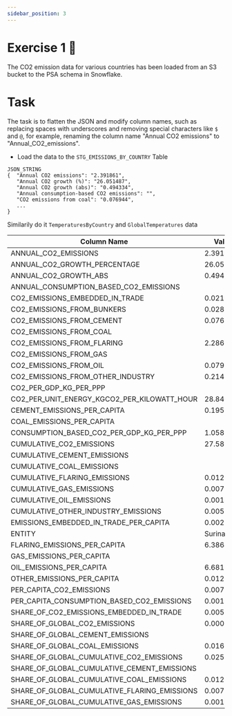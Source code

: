 ```yaml
---
sidebar_position: 3
---
```


# Exercise 1 📝

The CO2 emission data for various countries has been loaded from an S3 bucket to the PSA schema in Snowflake.

# Task 


The task is to flatten the JSON and modify column names, such as replacing spaces with underscores and removing special characters like `$` and `@`, for example, renaming the column name "Annual CO2 emissions" to "Annual_CO2_emissions".

- Load the data to the `STG_EMISSIONS_BY_COUNTRY` Table 

```
JSON_STRING
{  "Annual CO2 emissions": "2.391861",  
   "Annual CO2 growth (%)": "26.051487", 
   "Annual CO2 growth (abs)": "0.494334",   
   "Annual consumption-based CO2 emissions": "", 
   "CO2 emissions from coal": "0.076944",
   ... 
}
```

Similarily do it  `TemperaturesByCountry` and `GlobalTemperatures` data


| Column Name                                    | Value           |
| ---------------------------------------------- | --------------- |
| ANNUAL_CO2_EMISSIONS                            | 2.391861        |
| ANNUAL_CO2_GROWTH_PERCENTAGE                    | 26.051487       |
| ANNUAL_CO2_GROWTH_ABS                           | 0.494334        |
| ANNUAL_CONSUMPTION_BASED_CO2_EMISSIONS          |                 |
| CO2_EMISSIONS_EMBEDDED_IN_TRADE                 | 0.021984        |
| CO2_EMISSIONS_FROM_BUNKERS                      | 0.028581        |
| CO2_EMISSIONS_FROM_CEMENT                       | 0.076944        |
| CO2_EMISSIONS_FROM_COAL                         |                 |
| CO2_EMISSIONS_FROM_FLARING                      | 2.286336        |
| CO2_EMISSIONS_FROM_GAS                          |                 |
| CO2_EMISSIONS_FROM_OIL                          | 0.079835        |
| CO2_EMISSIONS_FROM_OTHER_INDUSTRY               | 0.214927        |
| CO2_PER_GDP_KG_PER_PPP                          |                 |
| CO2_PER_UNIT_ENERGY_KGCO2_PER_KILOWATT_HOUR     | 28.840519       |
| CEMENT_EMISSIONS_PER_CAPITA                     | 0.195367        |
| COAL_EMISSIONS_PER_CAPITA                       |                 |
| CONSUMPTION_BASED_CO2_PER_GDP_KG_PER_PPP         | 1.058808        |
| CUMULATIVE_CO2_EMISSIONS                        | 27.586344       |
| CUMULATIVE_CEMENT_EMISSIONS                     |                 |
| CUMULATIVE_COAL_EMISSIONS                       |                 |
| CUMULATIVE_FLARING_EMISSIONS                    | 0.012616        |
| CUMULATIVE_GAS_EMISSIONS                        | 0.007240        |
| CUMULATIVE_OIL_EMISSIONS                        | 0.001171        |
| CUMULATIVE_OTHER_INDUSTRY_EMISSIONS             | 0.005143        |
| EMISSIONS_EMBEDDED_IN_TRADE_PER_CAPITA          | 0.002728        |
| ENTITY                                         | Suriname        |
| FLARING_EMISSIONS_PER_CAPITA                    | 6.386413        |
| GAS_EMISSIONS_PER_CAPITA                        |                 |
| OIL_EMISSIONS_PER_CAPITA                        | 6.681176        |
| OTHER_EMISSIONS_PER_CAPITA                      | 0.012616        |
| PER_CAPITA_CO2_EMISSIONS                        | 0.007240        |
| PER_CAPITA_CONSUMPTION_BASED_CO2_EMISSIONS      | 0.001171        |
| SHARE_OF_CO2_EMISSIONS_EMBEDDED_IN_TRADE        | 0.005143        |
| SHARE_OF_GLOBAL_CO2_EMISSIONS                   | 0.000309        |
| SHARE_OF_GLOBAL_CEMENT_EMISSIONS                |                 |
| SHARE_OF_GLOBAL_COAL_EMISSIONS                  | 0.016783        |
| SHARE_OF_GLOBAL_CUMULATIVE_CO2_EMISSIONS        | 0.025082        |
| SHARE_OF_GLOBAL_CUMULATIVE_CEMENT_EMISSIONS     |                 |
| SHARE_OF_GLOBAL_CUMULATIVE_COAL_EMISSIONS       | 0.012616        |
| SHARE_OF_GLOBAL_CUMULATIVE_FLARING_EMISSIONS    | 0.007240        |
| SHARE_OF_GLOBAL_CUMULATIVE_GAS_EMISSIONS        | 0.001171        |


